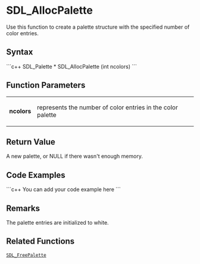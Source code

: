 <!-- pragma section-numbers off -->
<!-- pragma disable-camelcase -->

= SDL_AllocPalette =
Use this function to create a palette structure with the specified number of color entries.


== Syntax ==
```c++
SDL_Palette * SDL_AllocPalette (int ncolors)
```

== Function Parameters ==
{|
|'''ncolors'''
|represents the number of color entries in the color palette
|}

== Return Value ==
A new palette, or NULL if there wasn't enough memory.

== Code Examples ==
```c++
You can add your code example here
```

== Remarks ==
The palette entries are initialized to white.

== Related Functions ==
 [[SDL_FreePalette]]

